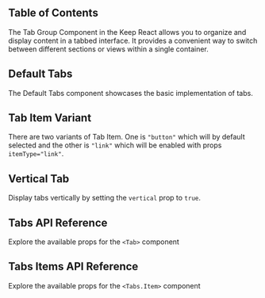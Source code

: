

## Table of Contents

The Tab Group Component in the Keep React allows you to organize and display content in a tabbed interface. It provides a convenient way to switch between different sections or views within a single container.

## Default Tabs

The Default Tabs component showcases the basic implementation of tabs.

<CodePreview github="Tabs" code={DefaultTabsCode}>
  <DefaultTabs />
</CodePreview>

## Tab Item Variant

There are two variants of Tab Item. One is `"button"` which will by default selected and the other is `"link"` which will be enabled with props `itemType="link"`.

<CodePreview github="Tabs" code={TabItemVariantCode}>
  <TabItemVariant />
</CodePreview>

## Vertical Tab

Display tabs vertically by setting the `vertical` prop to `true`.

<CodePreview github="Tabs" code={VerticalTabCode}>
  <VerticalTab />
</CodePreview>

## Tabs API Reference

Explore the available props for the `<Tab>` component

<ComponentApi data={tabsApiData} />

## Tabs Items API Reference

Explore the available props for the `<Tabs.Item>` component

<ComponentApi data={tabsItemApiData} />
